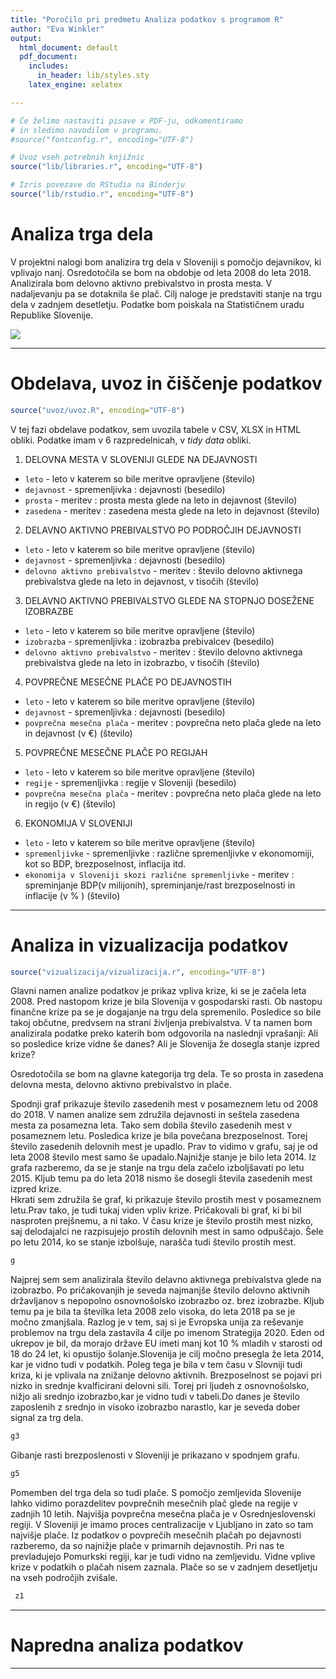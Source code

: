 ```yaml
---
title: "Poročilo pri predmetu Analiza podatkov s programom R"
author: "Eva Winkler"
output:
  html_document: default
  pdf_document:
    includes:
      in_header: lib/styles.sty
    latex_engine: xelatex

---
```

```r
# Če želimo nastaviti pisave v PDF-ju, odkomentiramo
# in sledimo navodilom v programu.
#source("fontconfig.r", encoding="UTF-8")

# Uvoz vseh potrebnih knjižnic
source("lib/libraries.r", encoding="UTF-8")
```

```r
# Izris povezave do RStudia na Binderju
source("lib/rstudio.r", encoding="UTF-8")
```

# Analiza trga dela

V projektni nalogi bom analizira trg dela v Sloveniji s pomočjo dejavnikov, ki vplivajo nanj. Osredotočila se bom na obdobje od leta 2008 do leta 2018. Analizirala bom delovno aktivno prebivalstvo in  prosta mesta. V nadaljevanju pa se dotaknila še plač. Cilj naloge je predstaviti stanje na trgu dela v zadnjem desetletju. Podatke bom poiskala na Statističnem uradu Republike Slovenije. 

![](slike/trgdela.png)

***

# Obdelava, uvoz in čiščenje podatkov

```r
source("uvoz/uvoz.R", encoding="UTF-8")
```

V tej fazi obdelave podatkov, sem uvozila tabele v CSV, XLSX in HTML obliki. Podatke imam v 6 razpredelnicah, v *tidy data* obliki. 

1.  DELOVNA MESTA V SLOVENIJI GLEDE NA DEJAVNOSTI 

  - `leto` - leto v katerem so bile meritve opravljene (število)
  - `dejavnost` - spremenljivka : dejavnosti (besedilo)
  - `prosta` - meritev : prosta mesta glede na leto in dejavnost  (število)
  - `zasedena` - meritev : zasedena mesta glede na leto in dejavnost  (število)
  
2. DELAVNO AKTIVNO PREBIVALSTVO PO PODROČJIH DEJAVNOSTI

  - `leto` - leto v katerem so bile meritve opravljene (število)
  - `dejavnost` - spremenljivka : dejavnosti (besedilo)
  - `delovno aktivno prebivalstvo` - meritev : število delovno aktivnega prebivalstva glede na leto in dejavnost, v tisočih (število)
  
3. DELAVNO AKTIVNO PREBIVALSTVO GLEDE NA STOPNJO DOSEŽENE IZOBRAZBE

  - `leto` - leto v katerem so bile meritve opravljene (število)
  - `izobrazba` - spremenljivka : izobrazba prebivalcev (besedilo)
  - `delovno aktivno prebivalstvo` - meritev : število delovno aktivnega prebivalstva glede na leto in izobrazbo, v tisočih (število)
  
4. POVPREČNE MESEČNE PLAČE PO DEJAVNOSTIH 

  - `leto` - leto v katerem so bile meritve opravljene (število)
  - `dejavnost` - spremenljivka : dejavnosti (besedilo)
  - `povprečna mesečna plača` - meritev : povprečna neto plača glede na leto in dejavnost (v €) (število)
  
5. POVPREČNE MESEČNE PLAČE PO REGIJAH 

 - `leto` - leto v katerem so bile meritve opravljene (število)
  - `regije` - spremenljivka : regije v Sloveniji (besedilo)
  - `povprečna mesečna plača` - meritev : povprečna neto plača glede na leto in regijo  (v €) (število)
  
6. EKONOMIJA V SLOVENIJI 
  - `leto` - leto v katerem so bile meritve opravljene (število)
  - `spremenljivke` - spremenljivke : različne spremenljivke v ekonomomiji, kot so BDP,  brezposelnost, inflacija itd.
  - `ekonomija v Sloveniji skozi različne spremenljivke` - meritev : spreminjanje BDP(v milijonih), spreminjanje/rast brezposelnosti in inflacije (v % ) (število)
  

***

# Analiza in vizualizacija podatkov

```r
source("vizualizacija/vizualizacija.r", encoding="UTF-8")
```


Glavni namen analize podatkov je prikaz vpliva krize, ki se je začela leta 2008. Pred nastopom krize je bila Slovenija v gospodarski rasti. Ob nastopu finančne krize pa se je dogajanje na trgu dela spremenilo. Posledice so bile takoj občutne, predvsem na strani življenja prebivalstva. V ta namen bom analizirala podatke preko katerih bom odgovorila na naslednji vprašanji: 
Ali so posledice krize vidne še danes?
Ali je Slovenija že dosegla stanje izpred krize?

Osredotočila se bom na glavne kategorija trg dela. Te so prosta in zasedena delovna mesta, delovno aktivno prebivalstvo in plače.


Spodnji graf prikazuje število zasedenih mest v posameznem letu od 2008 do 2018. V namen analize sem združila dejavnosti in seštela zasedena mesta za posamezna leta. Tako sem dobila število zasedenih mest v posameznem letu. Posledica krize je bila povečana brezposelnost. Torej število zasedenih delovnih mest je upadlo. Prav to vidimo v grafu, saj je od leta 2008 število mest samo še upadalo.Najnižje stanje je bilo leta 2014. Iz grafa razberemo, da se je stanje na trgu dela začelo izboljšavati po letu 2015. Kljub temu pa do leta 2018 nismo še dosegli števila zasedenih mest izpred krize.  
Hkrati sem združila še graf, ki prikazuje število prostih mest v posameznem letu.Prav tako, je tudi tukaj viden vpliv krize. Pričakovali bi graf, ki bi bil nasproten prejšnemu, a ni tako. V času krize je število prostih mest nizko, saj delodajalci ne razpisujejo prostih delovnih mest in samo odpuščajo. Šele po letu 2014, ko se stanje izbolšuje, narašča tudi število prostih mest.

```r
g
```


Najprej sem sem analizirala število delavno aktivnega prebivalstva glede na izobrazbo. Po pričakovanjih je seveda najmanjše število delovno aktivnih državljanov s nepopolno osnovnošolsko izobrazbo oz. brez izobrazbe. Kljub temu pa je bila ta številka leta 2008 zelo visoka, do leta 2018 pa se je močno zmanjšala. Razlog je v tem, saj si je Evropska unija za reševanje problemov na trgu dela zastavila 4 cilje po imenom Strategija 2020. Eden od ukrepov je bil, da morajo države EU imeti manj kot 10 % mladih v starosti od 18 do 24 let, ki opustijo šolanje.Slovenija je cilj močno presegla že leta 2014, kar je vidno tudi v podatkih. Poleg tega je bila v tem času v Slovniji tudi kriza, ki je vplivala na znižanje delovno aktivnih. Brezposelnost se pojavi pri nizko in srednje kvalficirani delovni sili. Torej pri ljudeh z osnovnošolsko, nižjo ali srednjo izobrazbo,kar je vidno tudi v tabeli.Do danes je število zaposlenih z srednjo in visoko izobrazbo narastlo, kar je seveda dober signal za trg dela. 


```r
g3
```

Gibanje rasti brezposlenosti v Sloveniji je prikazano v spodnjem grafu. 

```r
g5
```


Pomemben del trga dela so tudi plače. S pomočjo zemljevida Slovenije lahko vidimo porazdelitev povprečnih mesečnih plač glede na regije v zadnjih 10 letih. Najvišja povprečna mesečna plača je v Osrednjeslovenski regiji. V Sloveniji je imamo proces centralizacije v Ljubljano in zato so tam najvišje plače. Iz podatkov o povprečih mesečnih plačah po dejavnosti razberemo, da so najnižje plače v primarnih dejavnostih. Pri nas te prevladujejo Pomurkski regiji, kar je tudi vidno na zemljevidu. Vidne vplive krize v podatkih o plačah nisem zaznala. Plače so se v zadnjem desetljetju na vseh področjih zvišale. 

```r
 z1
```



***

# Napredna analiza podatkov


***

